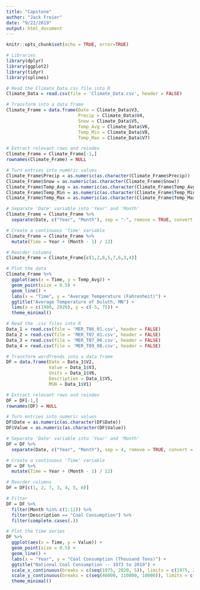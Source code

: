 ```yaml
---
title: "Capstone"
author: "Jack Freier"
date: "9/22/2019"
output: html_document
---
```


```r
knitr::opts_chunk$set(echo = TRUE, error=TRUE)
```

```r
# Libraries
library(dplyr)
library(ggplot2)
library(tidyr)
library(splines)
```



```r
# Read the Climate_Data.csv file into R
Climate_Data = read.csv(file = 'Climate_Data.csv', header = FALSE)

# Transform into a data frame
Climate_Frame = data.frame(Date = Climate_Data$V3,
                           Precip = Climate_Data$V4,
                           Snow = Climate_Data$V5,
                           Temp_Avg = Climate_Data$V6,
                           Temp_Min = Climate_Data$V8,
                           Temp_Max = Climate_Data$V7)

# Extract relevant rows and reindex
Climate_Frame = Climate_Frame[-1,]
rownames(Climate_Frame) = NULL

# Turn entries into numeric values
Climate_Frame$Precip = as.numeric(as.character(Climate_Frame$Precip))
Climate_Frame$Snow = as.numeric(as.character(Climate_Frame$Snow))
Climate_Frame$Temp_Avg = as.numeric(as.character(Climate_Frame$Temp_Avg))
Climate_Frame$Temp_Min = as.numeric(as.character(Climate_Frame$Temp_Min))
Climate_Frame$Temp_Max = as.numeric(as.character(Climate_Frame$Temp_Max))

# Separate 'Date' variable into 'Year' and 'Month'
Climate_Frame = Climate_Frame %>%
  separate(Date, c("Year", "Month"), sep = "-", remove = TRUE, convert = TRUE)

# Create a continuous 'Time' variable
Climate_Frame = Climate_Frame %>%
  mutate(Time = Year + (Month - 1) / 12)

# Reorder columns
Climate_Frame = Climate_Frame[c(1,2,8,5,7,6,3,4)]

# Plot the data
Climate_Frame %>%
  ggplot(aes(x = Time, y = Temp_Avg)) +
  geom_point(size = 0.5) +
  geom_line() +
  labs(x = "Time", y = "Average Temperature (Fahrenheit)") +
  ggtitle("Average Temperature of Duluth, MN") +
  lims(x = c(1980, 2020), y = c(-5, 75)) +
  theme_minimal()
```


```r
# Read the .csv files into R
Data_1 = read.csv(file = 'MER_T06_01.csv', header = FALSE)
Data_2 = read.csv(file = 'MER_T07_01.csv', header = FALSE)
Data_3 = read.csv(file = 'MER_T07_06.csv', header = FALSE)
Data_4 = read.csv(file = 'MER_T09_08.csv', header = FALSE)

# Transform wordTrends into a data frame
DF = data.frame(Date = Data_1$V2,
                Value = Data_1$V3,
                Units = Data_1$V6,
                Description = Data_1$V5,
                MSN = Data_1$V1)

# Extract relevant rows and reindex
DF = DF[-1,]
rownames(DF) = NULL

# Turn entries into numeric values
DF$Date = as.numeric(as.character(DF$Date))
DF$Value = as.numeric(as.character(DF$Value))

# Separate 'Date' variable into 'Year' and 'Month'
DF = DF %>%
  separate(Date, c("Year", "Month"), sep = 4, remove = TRUE, convert = TRUE)

# Create a continuous 'Time' variable
DF = DF %>%
  mutate(Time = Year + (Month - 1) / 12)

# Reorder columns
DF = DF[c(1, 2, 7, 3, 4, 5, 6)]

# Filter
DF = DF %>%
  filter(Month %in% c(1:12)) %>%
  filter(Description == "Coal Consumption") %>%
  filter(complete.cases(.))

# Plot the time series
DF %>%
  ggplot(aes(x = Time, y = Value)) +
  geom_point(size = 0.5) +
  geom_line() +
  labs(x = "Year", y = "Coal Consumption (Thousand Tons)") +
  ggtitle("National Coal Consumption -- 1973 to 2019") +
  scale_x_continuous(breaks = c(seq(1975, 2020, 5)), limits = c(1975, 2020)) +
  scale_y_continuous(breaks = c(seq(40000, 110000, 10000)), limits = c(40000, 110000)) +
  theme_minimal()
```